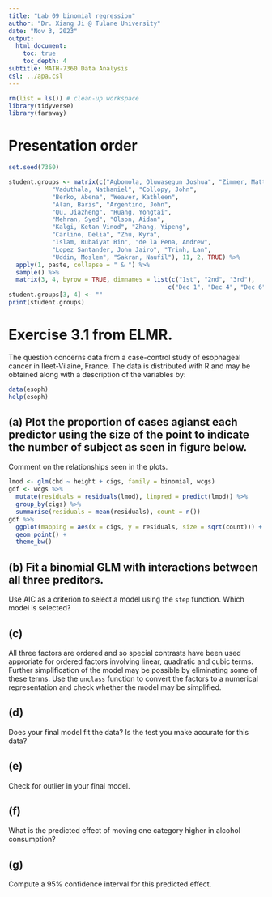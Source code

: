 ```yaml
---
title: "Lab 09 binomial regression"
author: "Dr. Xiang Ji @ Tulane University"
date: "Nov 3, 2023"
output:
  html_document:
    toc: true
    toc_depth: 4  
subtitle: MATH-7360 Data Analysis
csl: ../apa.csl
---
```


```r
rm(list = ls()) # clean-up workspace
library(tidyverse)
library(faraway)
```

# Presentation order

```r
set.seed(7360)

student.groups <- matrix(c("Agbomola, Oluwasegun Joshua", "Zimmer, Mattie",
            "Vaduthala, Nathaniel", "Collopy, John",
            "Berko, Abena", "Weaver, Kathleen",
            "Alan, Baris", "Argentino, John",
            "Qu, Jiazheng", "Huang, Yongtai",
            "Mehran, Syed", "Olson, Aidan",
            "Kalgi, Ketan Vinod", "Zhang, Yipeng",
            "Carlino, Delia", "Zhu, Kyra",
            "Islam, Rubaiyat Bin", "de la Pena, Andrew",
            "Lopez Santander, John Jairo", "Trinh, Lan",
            "Uddin, Moslem", "Sakran, Naufil"), 11, 2, TRUE) %>%
  apply(1, paste, collapse = " & ") %>%
  sample() %>%
  matrix(3, 4, byrow = TRUE, dimnames = list(c("1st", "2nd", "3rd"),
                                            c("Dec 1", "Dec 4", "Dec 6", "Dec 8"))) 
student.groups[3, 4] <- ""
print(student.groups)
```


# Exercise 3.1 from ELMR.

The question concerns data from a case-control study of esophageal cancer in Ileet-Vilaine, France.
The data is distributed with R and may be obtained along with a description of the variables by:

```r
data(esoph)
help(esoph)
```

## (a) Plot the proportion of cases agianst each predictor using the size of the point to indicate the number of subject as seen in figure below.
Comment on the relationships seen in the plots.
```r
lmod <- glm(chd ~ height + cigs, family = binomial, wcgs)
gdf <- wcgs %>%
  mutate(residuals = residuals(lmod), linpred = predict(lmod)) %>%
  group_by(cigs) %>%
  summarise(residuals = mean(residuals), count = n()) 
gdf %>%
  ggplot(mapping = aes(x = cigs, y = residuals, size = sqrt(count))) +
  geom_point() +
  theme_bw()
```


## (b) Fit a binomial GLM with interactions between all three preditors.
Use AIC as a criterion to select a model using the `step` function.
Which model is selected?


## (c) 
All three factors are ordered and so special contrasts have been used approriate for ordered factors involving linear, quadratic and cubic terms.
Further simplification of the model may be possible by eliminating some of these terms.
Use the `unclass` function to convert the factors to a numerical representation and check whether the model may be simplified.


## (d)
Does your final model fit the data? Is the test you make accurate for this data?


## (e)
Check for outlier in your final model.

## (f)
What is the predicted effect of moving one category higher in alcohol consumption?


## (g)
Compute a 95% confidence interval for this predicted effect.

